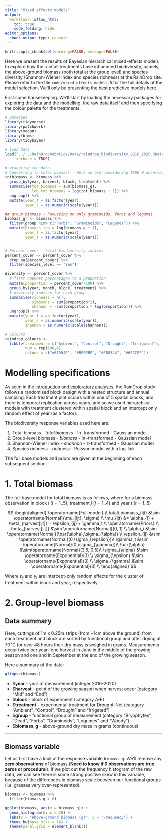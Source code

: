 ```yaml
---
title: "Mixed effects models"
output:
  workflowr::wflow_html:
    toc: true
    code_folding: hide 
editor_options:
  chunk_output_type: console
---
```


```r
knitr::opts_chunk$set(warning=FALSE, message=FALSE)
```

Here we present the results of Bayesian hierarchical mixed-effects models to explore how the rainfall treatments have influenced biodiversity, namely, the above-ground biomass (both total at the group level) and species diversity (Shannon-Wiener index and species richness) at the RainDrop site. Please refer to the file `code/mixed_effects_models.R` for the full details of the model selection. We'll only be presenting the best predictive models here.

First some housekeeping. We'll start by loading the necessary packages for exploring the data and the modelling, the raw data itself and then specifying the colour palette for the treatments.

```r
# packages
library(tidyverse)
library(patchwork)
library(vegan)
library(brms)
library(tidybayes)

# load data
load("../../RainDropRobotics/Data/raindrop_biodiversity_2016_2020.RData", 
     verbose = TRUE)

# wrangling the data
# Converting to total biomass - Here we are considering TRUE 0 observations - need to chat to Andy about this
totbiomass <- biomass %>%
  group_by(year, harvest, block, treatment) %>%
  summarise(tot_biomass = sum(biomass_g),
            log_tot_biomass = log(tot_biomass + 1)) %>%
  ungroup() %>%
  mutate(year_f = as.factor(year),
         year_s = as.numeric(scale(year)))

## group biomass - Focussing on only graminoids, forbs and legumes
biomass_gr <- biomass %>%
  filter(group %in% c("Forbs", "Graminoids", "Legumes")) %>%
  mutate(biomass_log = log(biomass_g + 1),
         year_f = as.factor(year),
         year_s = as.numeric(scale(year)))


# Percent cover - total biodiversity indices
percent_cover <- percent_cover %>%
  drop_na(percent_cover) %>%
  filter(species_level == "Yes")

diversity <- percent_cover %>%
  # first convert percentages to a proportion
  mutate(proportion = percent_cover/100) %>%
  group_by(year, month, block, treatment) %>%
  # diversity indices for each group
  summarise(richness = n(),
            simpsons = sum(proportion^2),
            shannon = -sum(proportion * log(proportion))) %>%
  ungroup() %>%
  mutate(year_f = as.factor(year),
         year_s = as.numeric(scale(year)),
         shannon = as.numeric(scale(shannon)))

# colours
raindrop_colours <- 
  tibble(treatment = c("Ambient", "Control", "Drought", "Irrigated"),
         num = rep(100,4),
         colour = c("#61D94E", "#BFBFBF", "#EB8344", "#6ECCFF")) 

```

# Modelling specifications

As seen in the [introduction](https://jjackson-eco.github.io/RainDrop_biodiversity/index.html) and [exploratory analyses](https://jjackson-eco.github.io/RainDrop_biodiversity/exploratory_analysis.html), the RainDrop study follows a randomised block design with a nested structure and annual sampling. Each treatment plot occurs within one of 5 spatial blocks, and there is temporal replication across years, and so we used hierarchical models with treatment clustered within spatial block and an intercept only random effect of year (as a factor).

The biodiversity response variables used here are:

1. Total biomass - $total\,biomass$ - $\ln$-transformed - Gaussian model
2. Group-level biomass - $biomass$ - $\ln$-transformed - Gaussian model
3. Shannon-Wiener index - $shannon$ - z-transformed - Gaussian model
4. Species richness - $richness$ - Poisson model with a $\log$ link

The full base models and priors are given at the beginning of each subsequent section



# 1. Total biomass

The full base model for total biomass is as follows, where for a biomass observation in block $i$ ($i = 1..5$), treatment $j$ ($j = 1..4$) and year $t$ ($t = 1..5$)

$$
\begin{aligned}
\operatorname{Full model} \\
total\,biomass_{ijt} &\sim \operatorname{Normal}(\mu_{ijt}, \sigma) \\
\mu_{ijt} &= \alpha_{i} + \beta_{harvest[ijt]} + \epsilon_{ij} + \gamma_t  \\
\operatorname{Priors} \\
\beta_{harvest[ijt]} &\sim \operatorname{Normal}(0, 1) \\
\alpha_i &\sim \operatorname{Normal}(\bar{\alpha},\sigma_{\alpha}) \\
\epsilon_{ij} &\sim \operatorname{Normal}(0,\sigma_{\epsilon})\\
\gamma_t &\sim \operatorname{Normal}(0,\sigma_{\gamma})\\
\bar{\alpha} &\sim\operatorname{Normal}(3.5, 0.5)\\
\sigma_{\alpha} &\sim \operatorname{Exponential}(3) \\
\sigma_{\epsilon} &\sim \operatorname{Exponential}(3) \\
\sigma_{\gamma} &\sim \operatorname{Exponential}(3) \\
\end{aligned}
$$

Where $\epsilon_{ij}$ and $\gamma_t$ are intercept-only random effects for the cluster of treatment within block and year, respectively.

# 2. Group-level biomass

## Data summary

Here, cuttings of 1m x 0.25m strips (from ~1cm above the ground) from each treatment and block are sorted by functional group and after drying at 70$^\circ$C for over 48 hours their dry mass is weighed in grams. Measurements occur twice per year- one harvest in June in the middle of the growing season and one and in September at the end of the growing season.

Here a summary of the data:

```r
glimpse(biomass)
```

* $**year**      - year of measurement (integer 2016-2020)
* $**harvest**   - point of the growing season when harvest occur (category "Mid" and "End")
* $**block**     - block of experiment (category A-E)
* $**treatment** - experimental treatment for Drought-Net (category "Ambient", "Control", "Drought" and "Irrigated")
* $**group**     - functional group of measurement (category "Bryophytes", "Dead", "Forbs", "Graminoids", "Legumes" and "Woody")
* $**biomass_g** - above-ground dry mass in grams (continuous)

***

## Biomass variable

Let us first have a look at the response variable `biomass_g`. We'll remove any **zero observations** of biomass (**Need to know if 0 observations are true zeros or procedural**). If we plot out the frequency histogram of the raw data, we can see there is some strong positive skew in this variable, because of the differences in biomass scale between our functional groups (i.e. grasses very over-represented).

```r
biomass <- biomass %>% 
  filter(biomass_g > 0)

ggplot(biomass, aes(x = biomass_g)) +
  geom_histogram(bins = 20) +
  labs(x = "Above-ground biomass (g)", y = "Frequency") +
  theme_bw(base_size = 14) +
  theme(panel.grid = element_blank())
```



